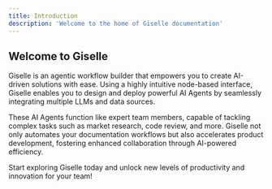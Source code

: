 ```yaml
---
title: Introduction
description: 'Welcome to the home of Giselle documentation'
---
```


## Welcome to Giselle

Giselle is an agentic workflow builder that empowers you to create AI-driven solutions with ease. Using a highly intuitive node-based interface, Giselle enables you to design and deploy powerful AI Agents by seamlessly integrating multiple LLMs and data sources.

These AI Agents function like expert team members, capable of tackling complex tasks such as market research, code review, and more. Giselle not only automates your documentation workflows but also accelerates product development, fostering enhanced collaboration through AI-powered efficiency.

Start exploring Giselle today and unlock new levels of productivity and innovation for your team!

